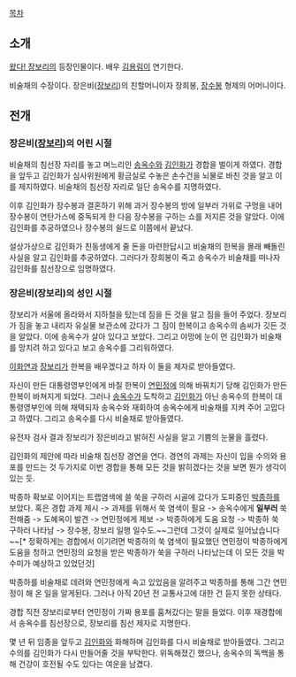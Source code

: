 [[목차]]
== 소개 ==
[[왔다! 장보리]]의 등장인물이다. 배우 [[김용림]]이 연기한다.

비술채의 수장이다. 장은비([[장보리]])의 친할머니이자 장희봉, [[장수봉]] 형제의 어머니이다.

== 전개 ==
=== 장은비([[장보리]])의 어린 시절 ===
비술채의 침선장 자리를 놓고 며느리인 [[송옥수]]와 [[김인화]]가 경합을 벌이게 하였다. 경합을 앞두고 김인화가 심사위원에게 황금실로 수놓은 손수건을 뇌물로 바친 것을 알고 이를 제지하였다. 비술채의 침선장 자리로 일단 송옥수를 지명하였다.

이후 김인화가 장수봉과 결혼하기 위해 과거 장수봉의 방에 일부러 가위로 구멍을 내어 장수봉이 연탄가스에 중독되게 한 다음 장수봉을 구하는 쇼를 저지른 것을 알았다. 이에 김인화를 추궁하였으나 장수봉의 쉴드로 이쯤에서 끝났다.

설상가상으로 김인화가 친동생에게 줄 돈을 마련한답시고 비술채의 한복을 몰래 빼돌린 사실을 알고 김인화를 추궁하였다. 그러다가 장희봉이 죽고 송옥수가 비술채를 떠나자 김인화를 침선장으로 임명하였다.

=== 장은비(장보리)의 성인 시절 ===
장보리가 서울에 올라와서 지하철을 탔는데 짐을 든 것을 알고 짐을 들어 주었다. 장보리가 짐을 놓고 내리자 유실물 보관소에 갔다가 그 짐이 한복이고 송옥수의 솜씨가 깃든 것을 알았다. 이에 송옥수가 살아 있다고 보았다. 그리고 야망에 눈이 먼 김인화가 비술채를 망치려 하고 있다고 보고 송옥수를 그리워하였다.

[[이화연]]과 [[장보리]]가 한복을 배우겠다고 하자 이 둘을 제자로 받아들였다.

자신이 만든 대통령영부인에게 바칠 한복이 [[연민정]]에 의해 바꿔치기 당해 김인화가 만든 한복이 바쳐지게 되었다. 그러나 [[송옥수]]가 도착하고 [[김인화]]가 아닌 송옥수의 한복이 대통령영부인에 의해 채택되자 송옥수와 재회하여 송옥수에게 비술채를 지켜 주어 고맙다고 하였다. 그리고 송옥수를 다시 비술채로 받아들였다.

유전자 검사 결과 장보리가 장은비라고 밝혀진 사실을 알고 기쁨의 눈물을 흘렸다.

김인화의 제안에 따라 비술채 침선장 경연을 연다. 경연의 과제는 자신이 입을 수의와 용포를 만드는 것 두가지로 이번 경합을 통해 모든 것을 밝히겠다는 것을 보면 뭔가 생각이 있는 듯. 

박종하 확보로 이어지는 트랩염색에 쓸 쑥을 구하러 시골에 갔다가 도피중인 [[박종하]]를 보았다. 혹은 경합 과제 제시 -> 과제를 위해서 쑥 염색이 필요 -> 송옥수에게 '''일부러''' 쑥 전해줌 -> 도혜옥이 발견 -> 연민정에게 제보 -> 박종하에게 도움 요청 -> 박종하 쑥 구하러 나타남 -> 장수봉, 장보리 일행 일수도.~~그런데 그것이 실제로 일어났습니다~~[* 정확하게는 경합에서 이기려면 박종하의 쑥 염색이 필요했던 연민정이 박종하에게 도움을 청하고 연민정의 요청을 받은 박종하가 쑥을 구하러 나타났는데 이 모든 것을 박수미가 예상하고 있었던것]

박종하를 비술채로 데려와 연민정에게 속고 있었음을 알려주고 박종하를 통해 그간 연민정이 해 온 일을 알게된다. 그러나 아직 20년 전 교통사고에 대한 건 듣지 못한 상태다.

경합 직전 장보리로부터 연민정이 가짜 용포를 훔쳐갔다는 말을 들었다. 이후 재경합에서 송옥수를 침선장으로, 장보리를 침선 제자로 지명한다.

몇 년 뒤 임종을 앞두고 [[김인화]]와 화해하며 김인화를 다시 비술채로 받아들였다. 그리고 수의를 김인화가 다시 만들어줄 것을 부탁한다. 위독해졌긴 했으나, 송옥수의 독백을 통해 건강이 호전될 수도 있다는 여운을 남겼다.
